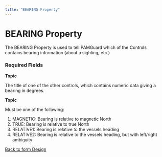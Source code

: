 ```yaml
---
title: "BEARING Property"
---
```

BEARING Property
================

The BEARING Property is used to tell PAMGuard which of the Controls contains bearing information (about a sighting, etc.)

### Required Fields

**Topic**

The title of one of the other controls, which contains numeric data giving a bearing in degrees.

**Topic**

Must be one of the following:

1.  MAGNETIC: Bearing is relative to magnetic North
2.  TRUE: Bearing is relative to true North
3.  RELATIVE1: Bearing is relative to the vessels heading
4.  RELATIVE2: Bearing is relative to the vessels heading, but with left/right ambiguity

  
  

[Back to form Design](./designingForms.html)